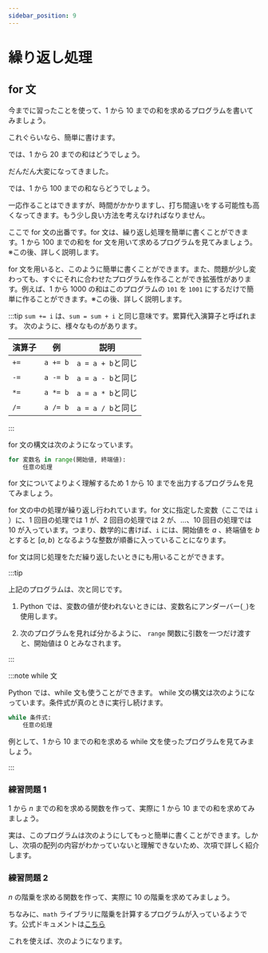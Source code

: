 ```yaml
---
sidebar_position: 9
---
```



# 繰り返し処理

## for 文

今までに習ったことを使って、1 から 10 までの和を求めるプログラムを書いてみましょう。

<ViewSource path="/for/sum_1to10.ipynb" />

これぐらいなら、簡単に書けます。

では、1 から 20 までの和はどうでしょう。

<ViewSource path="/for/sum_1to20.ipynb" />

だんだん大変になってきました。

では、1 から 100 までの和ならどうでしょう。

<ViewSource path="/for/sum_1to100.ipynb" />

一応作ることはできますが、時間がかかりますし、打ち間違いをする可能性も高くなってきます。もう少し良い方法を考えなければなりません。

ここで for 文の出番です。for 文は、繰り返し処理を簡単に書くことができます。1 から 100 までの和を for 文を用いて求めるプログラムを見てみましょう。※この後、詳しく説明します。

<ViewSource path="/for/sum_1to100_revised.ipynb" />

for 文を用いると、このように簡単に書くことができます。また、問題が少し変わっても、すぐにそれに合わせたプログラムを作ることができ拡張性があります。例えば、1 から 1000 の和はこのプログラムの `101` を `1001` にするだけで簡単に作ることができます。※この後、詳しく説明します。

<ViewSource path="/for/for_sum_1to1000_revised.ipynb" />

:::tip
`sum += i` は、`sum = sum + i` と同じ意味です。累算代入演算子と呼ばれます。
次のように、様々なものがあります。

| 演算子 | 例       | 説明              |
| ------ | -------- | ----------------- |
| `+=`   | `a += b` | `a = a + b`と同じ |
| `-=`   | `a -= b` | `a = a - b`と同じ |
| `*=`   | `a *= b` | `a = a * b`と同じ |
| `/=`   | `a /= b` | `a = a / b`と同じ |

:::

for 文の構文は次のようになっています。

```python
for 変数名 in range(開始値, 終端値):
    任意の処理
```

for 文についてよりよく理解するため 1 から 10 までを出力するプログラムを見てみましょう。

<ViewSource path="/for/print_1to10.ipynb" />

for 文の中の処理が繰り返し行われています。for 文に指定した変数（ここでは `i` ）に、1 回目の処理では 1 が、2 回目の処理では 2 が、…、10 回目の処理では 10 が入っています。つまり、数学的に書けば、`i` には、開始値を $a$ 、終端値を $b$ とすると $[a,b)$ となるような整数が順番に入っていることになります。

for 文は同じ処理をただ繰り返したいときにも用いることができます。

<ViewSource path="/for/repeat_hello.ipynb" />

:::tip

上記のプログラムは、次と同じです。

<ViewSource path="/for/repeat_hello2.ipynb" />

1. Python では、変数の値が使われないときには、変数名にアンダーバー(`_`)を使用します。

2. 次のプログラムを見れば分かるように、 `range` 関数に引数を一つだけ渡すと、開始値は 0 とみなされます。

   <ViewSource path="/for/range.ipynb" />

:::

:::note while 文

Python では、while 文も使うことができます。
while 文の構文は次のようになっています。条件式が真のときに実行し続けます。

```python
while 条件式:
    任意の処理
```

例として、1 から 10 までの和を求める while 文を使ったプログラムを見てみましょう。

<ViewSource path="/for/while.ipynb" />

:::

### 練習問題 1

$1$ から $n$ までの和を求める関数を作って、実際に 1 から 10 までの和を求めてみましょう。

<Answer>
<ViewSource path="/for/upto.ipynb" />

実は、このプログラムは次のようにしてもっと簡単に書くことができます。しかし、次項の配列の内容がわかっていないと理解できないため、次項で詳しく紹介します。

<ViewSource path="/for/upto_sum.ipynb" />
</Answer>

### 練習問題 2

$n$ の階乗を求める関数を作って、実際に 10 の階乗を求めてみましょう。

<Answer>
<ViewSource path="/for/factorial.ipynb" />

ちなみに、`math` ライブラリに階乗を計算するプログラムが入っているようです。公式ドキュメントは[こちら](https://docs.python.org/ja/3/library/math.html#math.factorial)

これを使えば、次のようになります。

<ViewSource path="/for/factorial_math.ipynb" />
</Answer>
